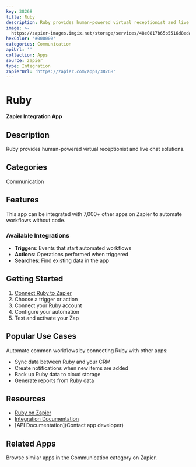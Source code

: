 ```yaml
---
key: 38268
title: Ruby
description: Ruby provides human-powered virtual receptionist and live chat solutions.
image: >-
  https://zapier-images.imgix.net/storage/services/48e0817b65b5516d8eda2d7011e7b2ea.png?auto=format%2Ccompress&ixlib=python-3.0.0&q=50
hexColor: '#000000'
categories: Communication
apiUrl: ''
collection: Apps
source: zapier
type: Integration
zapierUrl: 'https://zapier.com/apps/38268'
---
```

# Ruby

**Zapier Integration App**

## Description

Ruby provides human-powered virtual receptionist and live chat solutions.

## Categories

Communication

## Features

This app can be integrated with 7,000+ other apps on Zapier to automate workflows without code.

### Available Integrations

- **Triggers**: Events that start automated workflows
- **Actions**: Operations performed when triggered
- **Searches**: Find existing data in the app

## Getting Started

1. [Connect Ruby to Zapier](https://zapier.com/apps/38268)
2. Choose a trigger or action
3. Connect your Ruby account
4. Configure your automation
5. Test and activate your Zap

## Popular Use Cases

Automate common workflows by connecting Ruby with other apps:

- Sync data between Ruby and your CRM
- Create notifications when new items are added
- Back up Ruby data to cloud storage
- Generate reports from Ruby data

## Resources

- [Ruby on Zapier](https://zapier.com/apps/38268)
- [Integration Documentation](https://zapier.com/apps/38268/integrations)
- [API Documentation](Contact app developer)

## Related Apps

Browse similar apps in the Communication category on Zapier.
